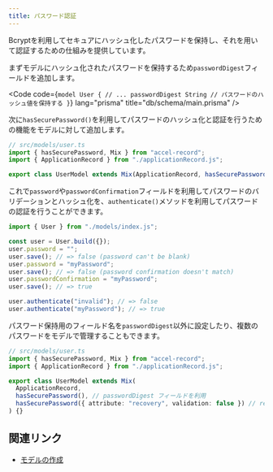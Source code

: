 ```yaml
---
title: パスワード認証
---
```



Bcryptを利用してセキュアにハッシュ化したパスワードを保持し、それを用いて認証するための仕組みを提供しています。

まずモデルにハッシュ化されたパスワードを保持するため`passwordDigest`フィールドを追加します。

<Code code={`model User {
    // ...
    passwordDigest String // パスワードのハッシュ値を保持する
}`} lang="prisma" title="db/schema/main.prisma" />

次に`hasSecurePassword()`を利用してパスワードのハッシュ化と認証を行うための機能をモデルに対して追加します。

```ts
// src/models/user.ts
import { hasSecurePassword, Mix } from "accel-record";
import { ApplicationRecord } from "./applicationRecord.js";

export class UserModel extends Mix(ApplicationRecord, hasSecurePassword()) {}
```

これで`password`や`passwordConfirmation`フィールドを利用してパスワードのバリデーションとハッシュ化を、`authenticate()`メソッドを利用してパスワードの認証を行うことができます。

```ts
import { User } from "./models/index.js";

const user = User.build({});
user.password = "";
user.save(); // => false (password can't be blank)
user.password = "myPassword";
user.save(); // => false (password confirmation doesn't match)
user.passwordConfirmation = "myPassword";
user.save(); // => true

user.authenticate("invalid"); // => false
user.authenticate("myPassword"); // => true
```

パスワード保持用のフィールド名を`passwordDigest`以外に設定したり、複数のパスワードをモデルで管理することもできます。

```ts
// src/models/user.ts
import { hasSecurePassword, Mix } from "accel-record";
import { ApplicationRecord } from "./applicationRecord.js";

export class UserModel extends Mix(
  ApplicationRecord,
  hasSecurePassword(), // passwordDigest フィールドを利用
  hasSecurePassword({ attribute: "recovery", validation: false }) // recoveryDigest フィールドを利用
) {}
```

## 関連リンク

- [モデルの作成](models)
